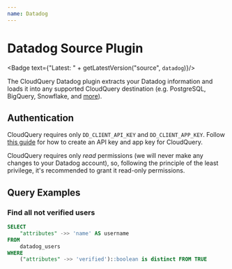 ```yaml
---
name: Datadog
---
```

# Datadog Source Plugin


<Badge text={"Latest: " + getLatestVersion("source", `datadog`)}/>

The CloudQuery Datadog plugin extracts your Datadog information and loads it into any supported CloudQuery destination (e.g. PostgreSQL, BigQuery, Snowflake, and [more](/docs/plugins/destinations/overview)).

## Authentication

CloudQuery requires only `DD_CLIENT_API_KEY` and `DD_CLIENT_APP_KEY`. Follow [this guide](https://docs.datadoghq.com/account_management/api-app-keys/) for how to create an API key and app key for CloudQuery.

CloudQuery requires only *read* permissions (we will never make any changes to your Datadog account),
so, following the principle of the least privilege, it's recommended to grant it read-only permissions.

## Query Examples

### Find all not verified users

```sql copy
SELECT 
    "attributes" ->> 'name' AS username
FROM
    datadog_users
WHERE
    ("attributes" ->> 'verified')::boolean is distinct FROM TRUE
```

